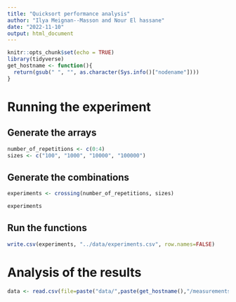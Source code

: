 ```yaml
---
title: "Quicksort performance analysis"
author: "Ilya Meignan--Masson and Nour El hassane"
date: "2022-11-10"
output: html_document
---
```


```r
knitr::opts_chunk$set(echo = TRUE)
library(tidyverse)
get_hostname <- function(){
  return(gsub(" ", "", as.character(Sys.info()["nodename"])))
}
```

# Running the experiment

## Generate the arrays
```r
number_of_repetitions <- c(0:4)
sizes <- c("100", "1000", "10000", "100000")
```
## Generate the combinations
```r
experiments <- crossing(number_of_repetitions, sizes)

experiments
```
## Run the functions
```r
write.csv(experiments, "../data/experiments.csv", row.names=FALSE)
```


# Analysis of the results

```r
data <- read.csv(file=paste("data/",paste(get_hostname(),"/measurements.txt", sep=""), sep=""))
```
